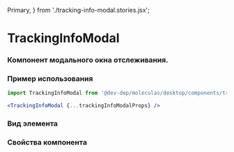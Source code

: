   Primary,
} from './tracking-info-modal.stories.jsx';

<Meta
  title='desktop/TrackingInfoModal'
  component={TrackingInfoModal}
/>

# TrackingInfoModal
### Компонент модального окна отслеживания.

### Пример использования
```jsx
import TrackingInfoModal from '@dev-dep/moleculas/desktop/components/tracking-info-modal';

<TrackingInfoModal {...trackingInfoModalProps} />
```

### Вид элемента
<Canvas>
  <Story story={Primary} />
</Canvas>

### Свойства компонента
<ArgsTable of={TrackingInfoModal} />
